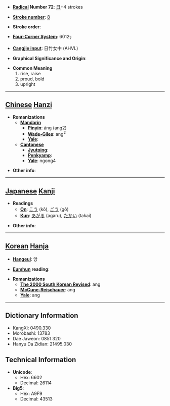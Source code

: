 * '''[[Wiktionary:Chinese radical index| Radical]] Number 72''': [[Wiktionary:Chinese radical index 日|日]]+4 strokes

* '''[[Wiktionary:Chinese total strokes index|Stroke number]]''': [[Wiktionary:Chinese total strokes index 8|8]]

* '''Stroke order''': 

* '''[[Wiktionary:Chinese four corner index|Four-Corner System]]''': 6012<sub>7</sub>

* '''[[Wiktionary:Chinese Cangjie index|Cangjie input]]''': 日竹女中 (AHVL)

* '''Graphical Significance and Origin''': 

* '''Common Meaning'''
*#rise, raise
*# proud, bold
*# upright


----

== [[Chinese]] [[Hanzi]] ==

* '''Romanizations'''
** '''[[Mandarin]]'''
*** '''[[Pinyin]]''': áng (ang2)
*** '''[[Wade-Giles]]''': ang<sup>2</sup>
*** '''[[Yale]]''': 
** '''[[Cantonese]]'''
*** '''[[Jyutping]]''':
*** '''[[Penkyamp]]''': 
*** '''[[Yale]]''': ngong4

* '''Other info''': 

----

== [[Japanese]] [[Kanji]] ==

* '''Readings'''
** '''[[On]]''': [[こう]] (kō), [[ごう]] (gō)
** '''[[Kun]]''': [[あがる]] (agaru), [[たかい]] (takai)

* '''Other info''':  

----

== [[Korean]] [[Hanja]] ==

* '''[[Hangeul]]''': 앙

* '''[[Eumhun]] reading''': 

* '''Romanizations'''
** '''[[The 2000 South Korean Revised Romanization|The 2000 South Korean Revised]]''': ang
** '''[[McCune-Reischauer]]''': ang
** '''[[Yale]]''': ang

----

== Dictionary Information ==

* KangXi: 0490.330
* Morobashi: 13783
* Dae Jaweon: 0851.320
* Hanyu Da Zidian: 21495.030

== Technical Information ==

* '''Unicode''':
** Hex: 6602
** Decimal: 26114
* '''Big5''':
** Hex: A9F9
** Decimal: 43513